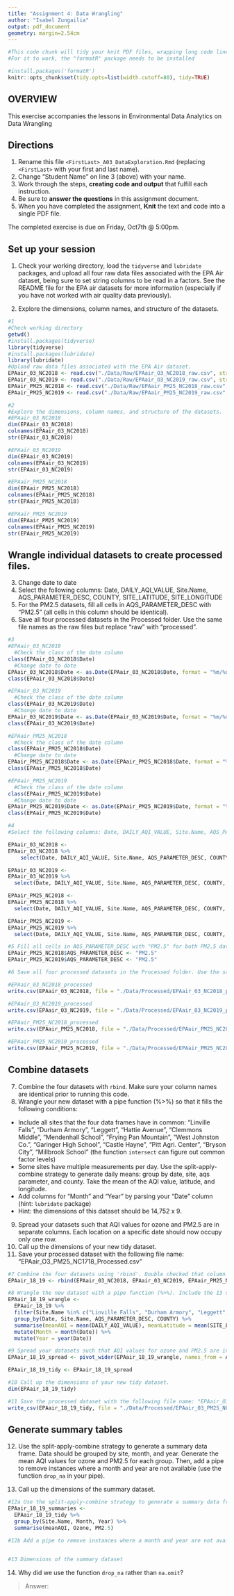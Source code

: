 ```yaml
---
title: "Assignment 4: Data Wrangling"
author: "Isabel Zungailia"
output: pdf_document
geometry: margin=2.54cm
---
```


```r
#This code chunk will tidy your knit PDF files, wrapping long code lines
#For it to work, the "formatR" package needs to be installed

#install.packages('formatR')
knitr::opts_chunk$set(tidy.opts=list(width.cutoff=80), tidy=TRUE)
```

## OVERVIEW

This exercise accompanies the lessons in Environmental Data Analytics on Data Wrangling 

## Directions
1.  Rename this file `<FirstLast>_A03_DataExploration.Rmd` (replacing `<FirstLast>` with your first and last name).
2. Change "Student Name" on line 3 (above) with your name.
3. Work through the steps, **creating code and output** that fulfill each instruction.
4. Be sure to **answer the questions** in this assignment document.
5. When you have completed the assignment, **Knit** the text and code into a single PDF file.

The completed exercise is due on Friday, Oct7th @ 5:00pm.

## Set up your session 
1. Check your working directory, load the `tidyverse` and `lubridate` packages, and upload all four raw data files associated with the EPA Air dataset, being sure to set string columns to be read in a factors. See the README file for the EPA air datasets for more information (especially if you have not worked with air quality data previously). 

2. Explore the dimensions, column names, and structure of the datasets. 

```r
#1
#Check working directory
getwd()
#install.packages(tidyverse)
library(tidyverse)
#install.packages(lubridate)
library(lubridate)
#Upload raw data files associated with the EPA Air dataset.
EPAair_03_NC2018 <- read.csv("./Data/Raw/EPAair_O3_NC2018_raw.csv", stringsAsFactors = TRUE)
EPAair_03_NC2019 <- read.csv("./Data/Raw/EPAair_O3_NC2019_raw.csv", stringsAsFactors = TRUE)
EPAair_PM25_NC2018 <- read.csv("./Data/Raw/EPAair_PM25_NC2018_raw.csv", stringsAsFactors = TRUE)
EPAair_PM25_NC2019 <- read.csv("./Data/Raw/EPAair_PM25_NC2019_raw.csv", stringsAsFactors = TRUE)

#2
#Explore the dimensions, column names, and structure of the datasets.
#EPAair_03_NC2018
dim(EPAair_03_NC2018)
colnames(EPAair_03_NC2018)
str(EPAair_03_NC2018)

#EPAair_03_NC2019
dim(EPAair_03_NC2019)
colnames(EPAair_03_NC2019)
str(EPAair_03_NC2019)

#EPAair_PM25_NC2018
dim(EPAair_PM25_NC2018)
colnames(EPAair_PM25_NC2018)
str(EPAair_PM25_NC2018)

#EPAair_PM25_NC2019
dim(EPAair_PM25_NC2019)
colnames(EPAair_PM25_NC2019)
str(EPAair_PM25_NC2019)
```

## Wrangle individual datasets to create processed files.
3. Change date to date
4. Select the following columns: Date, DAILY_AQI_VALUE, Site.Name, AQS_PARAMETER_DESC, COUNTY, SITE_LATITUDE, SITE_LONGITUDE
5. For the PM2.5 datasets, fill all cells in AQS_PARAMETER_DESC with "PM2.5" (all cells in this column should be identical).
6. Save all four processed datasets in the Processed folder. Use the same file names as the raw files but replace "raw" with "processed".

```r
#3
#EPAair_03_NC2018
  #Check the class of the date column
class(EPAair_03_NC2018$Date)
  #Change date to date
EPAair_03_NC2018$Date <- as.Date(EPAair_03_NC2018$Date, format = "%m/%d/%Y")
class(EPAair_03_NC2018$Date)

#EPAair_03_NC2019
  #Check the class of the date column
class(EPAair_03_NC2019$Date)
  #Change date to date
EPAair_03_NC2019$Date <- as.Date(EPAair_03_NC2019$Date, format = "%m/%d/%Y")
class(EPAair_03_NC2019$Date)

#EPAair_PM25_NC2018
  #Check the class of the date column
class(EPAair_PM25_NC2018$Date)
  #Change date to date
EPAair_PM25_NC2018$Date <- as.Date(EPAair_PM25_NC2018$Date, format = "%m/%d/%Y")
class(EPAair_PM25_NC2018$Date)

#EPAair_PM25_NC2019
  #Check the class of the date column
class(EPAair_PM25_NC2019$Date)
  #Change date to date
EPAair_PM25_NC2019$Date <- as.Date(EPAair_PM25_NC2019$Date, format = "%m/%d/%Y")
class(EPAair_PM25_NC2019$Date)

#4
#Select the following columns: Date, DAILY_AQI_VALUE, Site.Name, AQS_PARAMETER_DESC, COUNTY, SITE_LATITUDE, SITE_LONGITUDE

EPAair_03_NC2018 <-
EPAair_03_NC2018 %>%
    select(Date, DAILY_AQI_VALUE, Site.Name, AQS_PARAMETER_DESC, COUNTY, SITE_LATITUDE, SITE_LONGITUDE)

EPAair_03_NC2019 <-
EPAair_03_NC2019 %>%
  select(Date, DAILY_AQI_VALUE, Site.Name, AQS_PARAMETER_DESC, COUNTY, SITE_LATITUDE, SITE_LONGITUDE)

EPAair_PM25_NC2018 <-
EPAair_PM25_NC2018 %>%
  select(Date, DAILY_AQI_VALUE, Site.Name, AQS_PARAMETER_DESC, COUNTY, SITE_LATITUDE, SITE_LONGITUDE)

EPAair_PM25_NC2019 <-
EPAair_PM25_NC2019 %>%
  select(Date, DAILY_AQI_VALUE, Site.Name, AQS_PARAMETER_DESC, COUNTY, SITE_LATITUDE, SITE_LONGITUDE)

#5 Fill all cells in AQS_PARAMETER_DESC with "PM2.5" for both PM2.5 datasets (all cells in this column should be identical).
EPAair_PM25_NC2018$AQS_PARAMETER_DESC <- "PM2.5"
EPAair_PM25_NC2019$AQS_PARAMETER_DESC <- "PM2.5"

#6 Save all four processed datasets in the Processed folder. Use the same file names as the raw files but replace "raw" with "processed".

#EPAair_03_NC2018_processed 
write.csv(EPAair_03_NC2018, file = "./Data/Processed/EPAair_03_NC2018_processed.csv", row.names=FALSE)

#EPAair_03_NC2019_processed
write.csv(EPAair_03_NC2019, file = "./Data/Processed/EPAair_03_NC2019_processed.csv", row.names=FALSE)

#EPAair_PM25_NC2018_processed
write.csv(EPAair_PM25_NC2018, file = "./Data/Processed/EPAair_PM25_NC2018_processed.csv", row.names=FALSE)

#EPAair_PM25_NC2019_processed
write.csv(EPAair_PM25_NC2019, file = "./Data/Processed/EPAair_PM25_NC2019_processed.csv", row.names=FALSE)

```

## Combine datasets
7. Combine the four datasets with `rbind`. Make sure your column names are identical prior to running this code. 
8. Wrangle your new dataset with a pipe function (%>%) so that it fills the following conditions: 

* Include all sites that the four data frames have in common: "Linville Falls", "Durham Armory", "Leggett", "Hattie Avenue", "Clemmons Middle", "Mendenhall School", "Frying Pan Mountain", "West Johnston Co.", "Garinger High School", "Castle Hayne", "Pitt Agri. Center", "Bryson City", "Millbrook School" (the function `intersect` can figure out common factor levels)
* Some sites have multiple measurements per day. Use the split-apply-combine strategy to generate daily means: group by date, site, aqs parameter, and county. Take the mean of the AQI value, latitude, and longitude.
* Add columns for "Month" and "Year" by parsing your "Date" column (hint: `lubridate` package)
* Hint: the dimensions of this dataset should be 14,752 x 9.

9. Spread your datasets such that AQI values for ozone and PM2.5 are in separate columns. Each location on a specific date should now occupy only one row.
10. Call up the dimensions of your new tidy dataset.
11. Save your processed dataset with the following file name: "EPAair_O3_PM25_NC1718_Processed.csv"

```r
#7 Combine the four datasets using 'rbind'. Double checked that column names are the same.
EPAair_18_19 <- rbind(EPAair_03_NC2018, EPAair_03_NC2019, EPAair_PM25_NC2018, EPAair_PM25_NC2019)

#8 Wrangle the new dataset with a pipe function (%>%). Include the 13 sites listed in the instructions. Add columns for "Month" and "Year" by parsing your "Date" column.
EPAair_18_19_wrangle <-
  EPAair_18_19 %>% 
  filter(Site.Name %in% c("Linville Falls", "Durham Armory", "Leggett", "Hattie Avenue", "Clemmons Middle", "Mendenhall School", "Frying Pan Mountain", "West Johnston Co.", "Garinger High School", "Castle Hayne", "Pitt Agri. Center", "Bryson City", "Millbrook School")) %>%
  group_by(Date, Site.Name, AQS_PARAMETER_DESC, COUNTY) %>%
  summarise(meanAQI = mean(DAILY_AQI_VALUE), meanLatitude = mean(SITE_LATITUDE), meanLongitude = mean(SITE_LONGITUDE))  %>%
  mutate(Month = month(Date)) %>% 
  mutate(Year = year(Date))

#9 Spread your datasets such that AQI values for ozone and PM2.5 are in separate columns. Each location on a specific date should now occupy only one row.
EPAair_18_19_spread <- pivot_wider(EPAair_18_19_wrangle, names_from = AQS_PARAMETER_DESC, values_from = AQS_PARAMETER_DESC)

EPAair_18_19_tidy <- EPAair_18_19_spread 

#10 Call up the dimensions of your new tidy dataset.
dim(EPAair_18_19_tidy)

#11 Save the processed dataset with the following file name: "EPAair_O3_PM25_NC1819_Processed.csv".
write_csv(EPAair_18_19_tidy, file = "./Data/Processed/EPAair_03_PM25_NC1819_Processed.csv")

```


## Generate summary tables
12. Use the split-apply-combine strategy to generate a summary data frame. Data should be grouped by site, month, and year. Generate the mean AQI values for ozone and PM2.5 for each group. Then, add a pipe to remove instances where a month and year are not available (use the function `drop_na` in your pipe). 

13. Call up the dimensions of the summary dataset.

```r
#12a Use the split-apply-combine strategy to generate a summary data frame. Group data by site, month, and year. Generate the mean AQI values for ozone and PM2.5 for each group.
EPAair_18_19_summaries <- 
  EPAair_18_19_tidy %>% 
  group_by(Site.Name, Month, Year) %>% 
  summarise(meanAQI, Ozone, PM2.5)

#12b Add a pipe to remove instances where a month and year are not available (use the function `drop_na` in the pipe). 


#13 Dimensions of the summary dataset

```

14. Why did we use the function `drop_na` rather than `na.omit`?

> Answer: 
